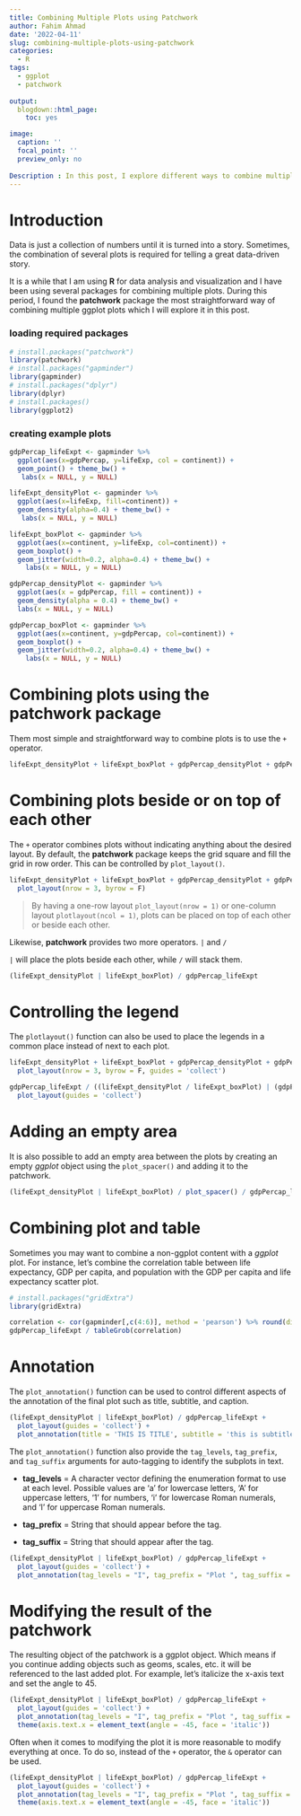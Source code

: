 ```yaml
---
title: Combining Multiple Plots using Patchwork
author: Fahim Ahmad
date: '2022-04-11'
slug: combining-multiple-plots-using-patchwork
categories:
  - R
tags:
  - ggplot
  - patchwork
  
output:
  blogdown::html_page:
    toc: yes

image:
  caption: ''
  focal_point: ''
  preview_only: no
  
Description : In this post, I explore different ways to combine multiple ggplot plots using patchwork package to produce publication-ready plots
---
```


#  Introduction

Data is just a collection of numbers until it is turned into a story. Sometimes, the combination of several plots is required for telling a great data-driven story. 

It is a while that I am using **R** for data analysis and visualization and I have been using several packages for combining multiple plots. During this period, I found the **patchwork** package the most straightforward way of combining multiple ggplot plots which I will explore it in this post.

### loading required packages

```r
# install.packages("patchwork")
library(patchwork)
# install.packages("gapminder")
library(gapminder)
# install.packages("dplyr")
library(dplyr)
# install.packages()
library(ggplot2)
```

### creating example plots

```r
gdpPercap_lifeExpt <- gapminder %>% 
  ggplot(aes(x=gdpPercap, y=lifeExp, col = continent)) +
  geom_point() + theme_bw() +
   labs(x = NULL, y = NULL)

lifeExpt_densityPlot <- gapminder %>%
  ggplot(aes(x=lifeExp, fill=continent)) +
  geom_density(alpha=0.4) + theme_bw() +
   labs(x = NULL, y = NULL)

lifeExpt_boxPlot <- gapminder %>% 
  ggplot(aes(x=continent, y=lifeExp, col=continent)) +
  geom_boxplot() +
  geom_jitter(width=0.2, alpha=0.4) + theme_bw() +
    labs(x = NULL, y = NULL)

gdpPercap_densityPlot <- gapminder %>%
  ggplot(aes(x = gdpPercap, fill = continent)) +
  geom_density(alpha = 0.4) + theme_bw() +
  labs(x = NULL, y = NULL)

gdpPercap_boxPlot <- gapminder %>% 
  ggplot(aes(x=continent, y=gdpPercap, col=continent)) +
  geom_boxplot() +
  geom_jitter(width=0.2, alpha=0.4) + theme_bw() +
    labs(x = NULL, y = NULL)
```

# Combining plots using the patchwork package

Them most simple and straightforward way to combine plots is to use the `+` operator.

```r
lifeExpt_densityPlot + lifeExpt_boxPlot + gdpPercap_densityPlot + gdpPercap_boxPlot
```

# Combining plots beside or on top of each other

The `+` operator combines plots without indicating anything about the desired layout. By default, the **patchwork** package keeps the grid square and fill the grid in row order. This can be controlled by  `plot_layout()`.

```r
lifeExpt_densityPlot + lifeExpt_boxPlot + gdpPercap_densityPlot + gdpPercap_boxPlot +
  plot_layout(nrow = 3, byrow = F)
```

> By having a one-row layout `plot_layout(nrow = 1)` or one-column layout `plotlayout(ncol = 1)`, plots can be placed on top of each other or beside each other.


Likewise, **patchwork** provides two more operators. `|` and `/`

`|` will place the plots beside each other, while `/` will stack them.


```r
(lifeExpt_densityPlot | lifeExpt_boxPlot) / gdpPercap_lifeExpt
```

# Controlling the legend

The `plotlayout()` function can also be used to place the legends in a common place instead of next to each plot.

```r
lifeExpt_densityPlot + lifeExpt_boxPlot + gdpPercap_densityPlot + gdpPercap_boxPlot +
  plot_layout(nrow = 3, byrow = F, guides = 'collect')
```

```r
gdpPercap_lifeExpt / ((lifeExpt_densityPlot / lifeExpt_boxPlot) | (gdpPercap_densityPlot / gdpPercap_boxPlot)) +
  plot_layout(guides = 'collect')
```

# Adding an empty area

It is also possible to add an empty area between the plots by creating an empty *ggplot* object using the `plot_spacer()` and adding it to the patchwork.

```r
(lifeExpt_densityPlot | lifeExpt_boxPlot) / plot_spacer() / gdpPercap_lifeExpt
```

# Combining plot and table

Sometimes you may want to combine a non-ggplot content with a *ggplot* plot. For instance, let's combine the correlation table between life expectancy, GDP per capita, and population with the GDP per capita and life expectancy scatter plot.

```r
# install.packages("gridExtra")
library(gridExtra)

correlation <- cor(gapminder[,c(4:6)], method = 'pearson') %>% round(digits = 3)
gdpPercap_lifeExpt / tableGrob(correlation)
```


# Annotation

The `plot_annotation()` function can be used to control different aspects of the annotation of the final plot such as title, subtitle, and caption.

```r
(lifeExpt_densityPlot | lifeExpt_boxPlot) / gdpPercap_lifeExpt + 
  plot_layout(guides = 'collect') +
  plot_annotation(title = 'THIS IS TITLE', subtitle = 'this is subtitle')
```

The `plot_annotation()` function also provide the `tag_levels`, `tag_prefix`, and `tag_suffix` arguments for auto-tagging to identify the subplots in text.

- **tag_levels** = A character vector defining the enumeration format to use at each level. Possible values are 'a' for lowercase letters, 'A' for uppercase letters, '1' for numbers, 'i' for lowercase Roman numerals, and 'I' for uppercase Roman numerals.

- **tag_prefix** = String that should appear before the tag.

- **tag_suffix** = String that should appear after the tag.

```r
(lifeExpt_densityPlot | lifeExpt_boxPlot) / gdpPercap_lifeExpt +
  plot_layout(guides = 'collect') +
  plot_annotation(tag_levels = "I", tag_prefix = "Plot ", tag_suffix = " :")
```


# Modifying the result of the patchwork

The resulting object of the patchwork is a ggplot object. Which means if you continue adding objects such as geoms, scales, etc. it will be referenced to the last added plot. For example, let's italicize the x-axis text and set the angle to 45.

```r
(lifeExpt_densityPlot | lifeExpt_boxPlot) / gdpPercap_lifeExpt +
  plot_layout(guides = 'collect') +
  plot_annotation(tag_levels = "I", tag_prefix = "Plot ", tag_suffix = " :") +
  theme(axis.text.x = element_text(angle = -45, face = 'italic'))
```

Often when it comes to modifying the plot it is more reasonable to modify everything at once. To do so, instead of the `+` operator, the `&` operator can be used.

```r
(lifeExpt_densityPlot | lifeExpt_boxPlot) / gdpPercap_lifeExpt +
  plot_layout(guides = 'collect') +
  plot_annotation(tag_levels = "I", tag_prefix = "Plot ", tag_suffix = " :") &
  theme(axis.text.x = element_text(angle = -45, face = 'italic'))
```

